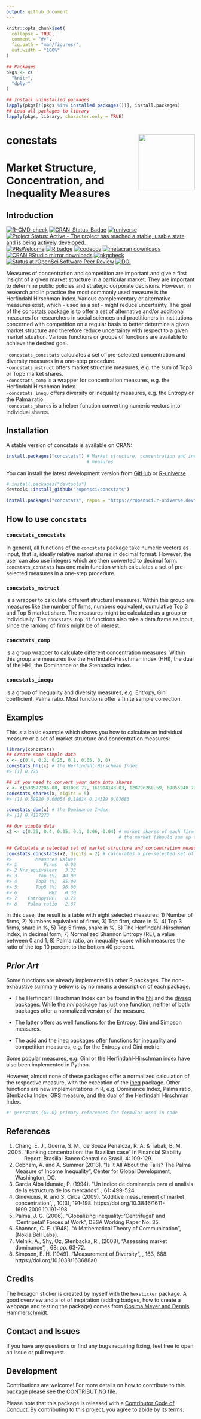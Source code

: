 ```yaml
---
output: github_document
---
```


<!-- README.md is generated from README.Rmd. Please edit that file -->


```r
knitr::opts_chunk$set(
  collapse = TRUE,
  comment = "#>",
  fig.path = "man/figures/",
  out.width = "100%"
)
```

```R
## Packages
pkgs <- c(
  "knitr",
  "dplyr"
)

## Install uninstalled packages
lapply(pkgs[!(pkgs %in% installed.packages())], install.packages)
## Load all packages to library 
lapply(pkgs, library, character.only = TRUE)
```

# concstats <img src='man/figures/logo.png' align="right" height="150" style="float:right; height:150px;"/>

#  Market Structure, Concentration, and Inequality Measures

## Introduction

<!-- badges: start -->
[![R-CMD-check](https://github.com/ropensci/concstats/workflows/R-CMD-check/badge.svg)](https://github.com/ropensci/concstats/actions)
[![CRAN_Status_Badge](https://www.r-pkg.org/badges/version/concstats)](https://cran.r-project.org/package=concstats)
[![runiverse](https://ropensci.r-universe.dev/badges/concstats)](http://ropensci.r-universe.dev/ui/#package:concstats)
[![Project Status: Active - The project has reached a stable, usable state and is being actively developed.](https://www.repostatus.org/badges/latest/active.svg)](https://www.repostatus.org/#active)
[![PRsWelcome](https://img.shields.io/badge/PRs-welcome-brightgreen.svg?style=plastic)](https://github.com/ropensci/concstats/pulls)
[![R badge](https://img.shields.io/badge/Build%20with-♥%20and%20R-blue)](https://github.com/ropensci/concstats)
[![codecov](https://codecov.io/gh/ropensci/concstats/branch/master/graph/badge.svg?token=IG5NPEGK6J)](https://app.codecov.io/gh/ropensci/concstats)
[![metacran downloads](https://cranlogs.r-pkg.org/badges/concstats)](https://cran.r-project.org/package=concstats)
[![CRAN RStudio mirror downloads](https://cranlogs.r-pkg.org/badges/grand-total/concstats?color=blue)](https://r-pkg.org/pkg/concstats)
[![pkgcheck](https://github.com/ropensci/concstats/workflows/pkgcheck/badge.svg)](https://github.com/ropensci/concstats/actions?query=workflow%3Apkgcheck)
[![Status at rOpenSci Software Peer Review](https://badges.ropensci.org/559_status.svg)](https://github.com/ropensci/software-review/issues/559)
[![DOI](https://joss.theoj.org/papers/10.21105/joss.05885/status.svg)](https://doi.org/10.21105/joss.05885)
<!-- badges: end -->

Measures of concentration and competition are important and give a first
insight of a given market structure in a particular market. They are
important to determine public policies and strategic corporate decisions.
However, in research and in practice the most commonly used measure is
the Herfindahl Hirschman Index. Various complementary or alternative
measures exist, which - used as a set - might reduce uncertainty.
The goal of the [concstats](https://cran.r-project.org/package=concstats)
package is to offer a set of alternative and/or additional measures for
researchers in social sciences and practitioners in institutions
concerned with competition on a regular basis to better determine a given
market structure and therefore reduce uncertainty with respect to a given
market situation.
Various functions or groups of functions are available to achieve the desired
goal.

\-`concstats_concstats` calculates a set of pre-selected concentration and
diversity measures in a one-step procedure.  
\-`concstats_mstruct` offers market structure measures, e.g. the sum of Top3 or
Top5 market shares.  
\-`concstats_comp` is a wrapper for concentration measures, e.g. the Herfindahl
Hirschman Index.  
\-`concstats_inequ` offers diversity or inequality measures, e.g. the Entropy
or the Palma ratio.  
\-`concstats_shares` is a helper function converting numeric vectors into
individual shares.

## Installation

A stable version of concstats is available on CRAN:
```r
install.packages("concstats") # Market structure, concentration and inequality
                              # measures
```

You can install the latest development version from
[GitHub](https://github.com/ropensci/concstats) or
[R-universe](http://ropensci.r-universe.dev/ui/#package:concstats).
```r
# install.packages("devtools")
devtools::install_github("ropensci/concstats")
```
```r
install.packages("concstats", repos = "https://ropensci.r-universe.dev")
```
## How to use `concstats`

### `concstats_concstats`

In general, all functions of the  `concstats` package take numeric
vectors as input, that is, ideally relative market shares in decimal
format. However, the user can also use integers which are then converted
to decimal form.
`concstats_constats` has one main function which calculates a set of
pre-selected measures in a one-step procedure.

### `concstats_mstruct`

is a wrapper to calculate different structural measures. Within this
group are measures like the number of firms, numbers equivalent,
cumulative Top 3 and Top 5 market share. The measures might be calculated
as a group or individually.
The `concstats_top_df` functions also take a data frame as input, since the
ranking of firms might be of interest. 

### `concstats_comp`

is a group wrapper to calculate different concentration measures. Within
this group are measures like the Herfindahl-Hirschman index (HHI), the
dual of the HHI, the Dominance or the Stenbacka index.

### `concstats_inequ`

is a group of inequality and diversity measures, e.g. Entropy, Gini
coefficient, Palma ratio. Most functions offer a finite sample correction.

## Examples

This is a basic example which shows you how to calculate an individual
measure or a set of market structure and concentration measures:

```r
library(concstats)
## Create some simple data
x <- c(0.4, 0.2, 0.25, 0.1, 0.05, 0, 0)
concstats_hhi(x) # the Herfindahl-Hirschman Index
#> [1] 0.275

## if you need to convert your data into shares
x <- c(538572286.08, 481096.77, 161914143.03, 128796268.59, 69055940.72)
concstats_shares(x, digits = 5)
#> [1] 0.59920 0.00054 0.18014 0.14329 0.07683

concstats_dom(x) # the Dominance Index
#> [1] 0.4127273

## Our simple data
x2 <- c(0.35, 0.4, 0.05, 0.1, 0.06, 0.04) # market shares of each firm in
                                          # the market (should sum up to 1)

## Calculate a selected set of market structure and concentration measures
concstats_concstats(x2, digits = 2) # calculates a pre-selected set of measures
#>         Measures Values
#> 1          Firms   6.00
#> 2 Nrs_equivalent   3.33
#> 3        Top (%)  40.00
#> 4       Top3 (%)  85.00
#> 5       Top5 (%)  96.00
#> 6            HHI   0.30
#> 7    Entropy(RE)   0.79
#> 8    Palma ratio   2.67
```

In this case, the result is a table with eight selected measures: 1)
Number of firms, 2) Numbers equivalent of firms, 3) Top firm, share in
%, 4) Top 3 firms, share in %, 5) Top 5 firms, share in %, 6) The
Herfindahl-Hirschman Index, in decimal form, 7) Normalized Shannon
Entropy (RE), a value between 0 and 1, 8) Palma ratio, an inequality
score which measures the ratio of the top 10 percent to the bottom 40
percent.

## *Prior Art*

Some functions are already implemented in other R packages.
The non-exhaustive summary below is by no means a description of each
package.

- The Herfindahl Hirschman Index can be found in the
[hhi](https://joss.theoj.org/papers/10.21105/joss.00828) and the
[divseg](https://github.com/christopherkenny/divseg) packages. While
the *hhi* package has just one function, neither of both packages offer
a normalized version of the measure.

- The latter offers as well functions for the Entropy, Gini and Simpson
measures.

- The [acid](https://cran.r-project.org/package=acid) and the
[ineq](https://cran.r-project.org/package=ineq) packages offer functions
for inequality and competition measures, e.g. for the Entropy and Gini
metric.

Some popular measures, e.g. Gini or the Herfindahl-Hirschman index have
also been implemented in Python.

However, almost none of these packages offer a normalized calculation of
the respective measure, with the exception of the
[ineq](https://cran.r-project.org/package=ineq) package.
Other functions are new implementations in R, e.g. Dominance Index,
Palma ratio, Stenbacka Index, GRS measure, and the dual of the Herfindahl
Hirschman Index.

```r
#' @srrstats {G1.0} primary references for formulas used in code
```
## References

1.  Chang, E. J., Guerra, S. M., de Souza Penaloza, R. A. & Tabak, B. M.
    (2005) "Banking concentration: the Brazilian case" In Financial
    Stability Report. Brasilia: Banco Central do Brasil, 4: 109-129.
2.  Cobham, A. and A. Summer (2013). "Is It All About the Tails? The
    Palma Measure of Income Inequality", Center for Global Development,
    Washington, DC.
3.  Garcia Alba Idunate, P. (1994). "Un Indice de dominancia para el
    analisis de la estructura de los mercados". \emph{El Trimestre Economico},
    61: 499-524.
4.  Ginevicius, R. and S. Cirba (2009). "Additive measurement of market
    concentration", \emph{Journal of Business Economics and Management}, 10(3),
    191-198. https://doi.org/10.3846/1611-1699.2009.10.191-198
5.  Palma, J. G. (2006). "Globalizing Inequality: 'Centrifugal' and
    'Centripetal' Forces at Work", DESA Working Paper No. 35.
6.  Shannon, C. E. (1948). "A Mathematical Theory of Communication", \emph{The
    Bell System Technical Journal} (Nokia Bell Labs).
7.  Melnik, A., Shy, Oz, Stenbacka, R., (2008), "Assessing market dominance",
    \emph{Journal of Economic Behavior and Organization}, 68: pp. 63-72.
8.  Simpson, E. H. (1949). "Measurement of Diversity", \emph{Nature}, 163, 688.
    https://doi.org/10.1038/163688a0

## Credits

The hexagon sticker is created by myself with the `hexsticker` package.
A good overview and a lot of inspiration (adding badges, how to create a
webpage and testing the package) comes from [Cosima Meyer and Dennis
Hammerschmidt](https://www.mzes.uni-mannheim.de/socialsciencedatalab/article/r-package/).

## Contact and Issues

If you have any questions or find any bugs requiring fixing, feel free
to open an issue or pull request.

## Development

Contributions are welcome\! For more details on how to contribute to this
package please see the
[CONTRIBUTING file](https://docs.ropensci.org/concstats/CONTRIBUTING.html).

Please note that this package is released with a
[Contributor Code of Conduct](https://ropensci.org/code-of-conduct/).
By contributing to this project, you agree to abide by its terms.

